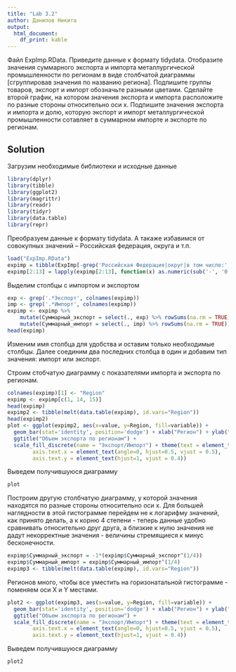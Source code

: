 ```yaml
---
title: "Lab 3.2"
author: Данилов Никита
output: 
  html_document:
    df_print: kable
---
```


Файл ExpImp.RData. Приведите данные к формату tidydata. Отобразите значения суммарного экспорта и импорта металлургической промышленности по регионам в виде столбчатой диаграммы [сгруппировав значения по названию региона]. Подпишите группы товаров, экспорт и импорт обозначьте разными цветами. Сделайте второй график, на котором значения экспорта и импорта расположите по разные стороны относительно оси x. Подпишите значения экспорта и импорта и долю, которую экспорт и импорт металлургической промышленности сотавляет в суммарном импорте и экспорте по регионам. 

## Solution

Загрузим необходимые библиотеки и исходные данные
```r
library(dplyr)
library(tibble)
library(ggplot2)
library(magrittr)
library(readr)
library(tidyr)
library(data.table)
library(repr)

```

Преобразуем данные к формату tidydata. А такаже избавимся от совокупных значений -- Российская федерация, округа и т.п.
```r
load("ExpImp.RData")
expimp = tibble(ExpImp[-grep('Российская Федерация|округ|в том числе:', ExpImp$Регион),])
expimp[2:13] = lapply(expimp[2:13], function(x) as.numeric(sub('-', '0.', x)))
```


Выделим столбцы с импортом и экспортом
```r
exp <- grep('.*Экспорт', colnames(expimp))
imp <- grep('.*Импорт', colnames(expimp))
expimp <- expimp %>%
    mutate(Суммарный_экспорт = select(., exp) %>% rowSums(na.rm = TRUE)) %>%
    mutate(Суммарный_импорт = select(., imp) %>% rowSums(na.rm = TRUE))
head(expimp)
```


Изменим имя столбца для удобства и оставим только необходимые столбцы. Далее соединим два последних столбца в один и добавим тип значения: импорт или экспорт.

Строим стобчатую диаграмму с показателями импорта и экспорта по регионам.

```r
colnames(expimp)[1] <- "Region"
expimp <- expimp[c(1, 14, 15)]
head(expimp)
expimp2 <- tibble(melt(data.table(expimp), id.vars="Region"))
head(expimp2)
plot <- ggplot(expimp2, aes(x=value, y=Region, fill=variable)) +
  geom_bar(stat='identity', position='dodge') + xlab("Регион") + ylab("Объем") +
  ggtitle("Объем экспорта по регионам") + 
  scale_fill_discrete(name = "Экспорт/Импорт") + theme(text = element_text(size=16),
        axis.text.x = element_text(angle=0, hjust=0.5, vjust = 0.5),
        axis.text.y = element_text(hjust=1, vjust = 0.4)) 
```


Выведем получившуюся диаграмму

```r
plot
```

Построим другую столбчатую диаграмму, у которой значения находятся по разные стороны относительно оси x. 
Для большей наглядности в этой гистограмме перейдем не к логарифму значений, как принято делать, а к корню 4 степени - теперь данные удобно сравнивать относительно друг друга, а близкие к нулю значения не дадут некорректные значения - величины стремящиеся к минус бесконечности.

```r
expimp$Суммарный_экспорт = -1*(expimp$Суммарный_экспорт^(1/4))
expimp$Суммарный_импорт = expimp$Суммарный_импорт^(1/4)
expimp3 <- tibble(melt(data.table(expimp), id.vars="Region"))
```

Регионов много, чтобы все уместить на горизонатальной гистограмме - поменяем оси X и Y местами.
```r
plot2 <- ggplot(expimp3, aes(x=value, y=Region, fill=variable)) +
  geom_bar(stat='identity', position='dodge') + xlab("Регион") + ylab("Объем") +
  ggtitle("Объем экспорта по регионам") +
  scale_fill_discrete(name = "Экспорт/Импорт") + theme(text = element_text(size=15),
        axis.text.x = element_text(angle=0, hjust=0.5, vjust = 0.5),
        axis.text.y = element_text(hjust=1, vjust = 0.4))
```

Выведем получившуюся диаграмму

```r
plot2
```
